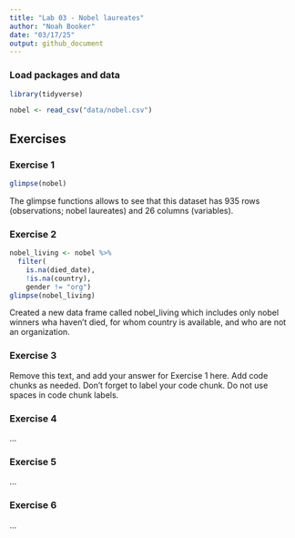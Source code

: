 ```yaml
---
title: "Lab 03 - Nobel laureates"
author: "Noah Booker"
date: "03/17/25"
output: github_document
---
```


### Load packages and data

```r
library(tidyverse) 
```

```r
nobel <- read_csv("data/nobel.csv")
```

## Exercises

### Exercise 1
```r
glimpse(nobel)
```

The glimpse functions allows to see that this dataset has 935 rows (observations; nobel laureates)
and 26 columns (variables).


### Exercise 2

```r
nobel_living <- nobel %>% 
  filter(
    is.na(died_date),
    !is.na(country),
    gender != "org")
glimpse(nobel_living)
```
Created a new data frame called nobel_living which includes only nobel winners wha haven't died,
for whom country is available, and who are not an organization.

### Exercise 3

Remove this text, and add your answer for Exercise 1 here.
Add code chunks as needed.
Don't forget to label your code chunk.
Do not use spaces in code chunk labels.

### Exercise 4

...

### Exercise 5

...

### Exercise 6

...
